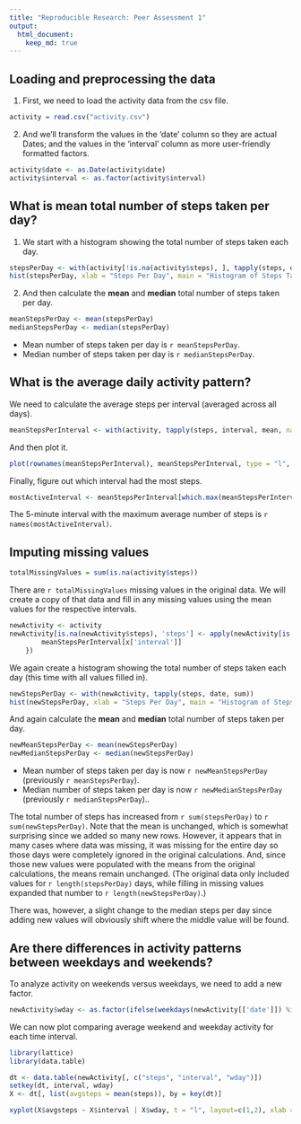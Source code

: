 ```yaml
---
title: "Reproducible Research: Peer Assessment 1"
output: 
  html_document:
    keep_md: true
---
```



## Loading and preprocessing the data

1. First, we need to load the activity data from the csv file.
```r
activity = read.csv("activity.csv")
```

2. And we'll transform the values in the 'date' column so they are actual Dates; and the values in the 'interval' column as more user-friendly formatted factors.
```r
activity$date <- as.Date(activity$date)
activity$interval <- as.factor(activity$interval)
```

## What is mean total number of steps taken per day?

1. We start with a histogram showing the total number of steps taken each day.
```r
stepsPerDay <- with(activity[!is.na(activity$steps), ], tapply(steps, date, sum))
hist(stepsPerDay, xlab = "Steps Per Day", main = "Histogram of Steps Taken Each Day", breaks = 20)
```

2. And then calculate the **mean** and **median** total number of steps taken per day.
```r
meanStepsPerDay <- mean(stepsPerDay)
medianStepsPerDay <- median(stepsPerDay)
```
- Mean number of steps taken per day is `r meanStepsPerDay`.
- Median number of steps taken per day is `r medianStepsPerDay`.

## What is the average daily activity pattern?

We need to calculate the average steps per interval (averaged across all days).
```r
meanStepsPerInterval <- with(activity, tapply(steps, interval, mean, na.rm = TRUE))
```

And then plot it.
```r
plot(rownames(meanStepsPerInterval), meanStepsPerInterval, type = "l", main = "Average Daily Activity Pattern", xlab = "Interval", ylab = "Average Steps Taken")
```

Finally, figure out which interval had the most steps.
```r
mostActiveInterval <- meanStepsPerInterval[which.max(meanStepsPerInterval)]
```

The 5-minute interval with the maximum average number of steps is `r names(mostActiveInterval)`.

## Imputing missing values

```r
totalMissingValues = sum(is.na(activity$steps))
```

There are `r totalMissingValues` missing values in the original data. We will create a copy of that data and fill in any missing values using the mean values for the respective intervals.

```r
newActivity <- activity
newActivity[is.na(newActivity$steps), 'steps'] <- apply(newActivity[is.na(newActivity$steps), ], 1, function(x) {
        meanStepsPerInterval[x['interval']] 
    })
```

We again create a histogram showing the total number of steps taken each day (this time with all values filled in).
```r
newStepsPerDay <- with(newActivity, tapply(steps, date, sum))
hist(newStepsPerDay, xlab = "Steps Per Day", main = "Histogram of Steps Taken Each Day", breaks = 20)
```

And again calculate the **mean** and **median** total number of steps taken per day.
```r
newMeanStepsPerDay <- mean(newStepsPerDay)
newMedianStepsPerDay <- median(newStepsPerDay)
```
- Mean number of steps taken per day is now `r newMeanStepsPerDay` (previously `r meanStepsPerDay`).
- Median number of steps taken per day is now `r newMedianStepsPerDay` (previously `r medianStepsPerDay`)..

The total number of steps has increased from `r sum(stepsPerDay)` to `r sum(newStepsPerDay)`. 
Note that the mean is unchanged, which is somewhat surprising since we added so many new rows. However, it appears that in many cases where data was missing, it was missing for the entire day so those days were completely ignored in the original calculations. And, since those new values were populated with the means from the original calculations, the means remain unchanged. (The original data only included values for `r length(stepsPerDay)` days, while filling in missing values expanded that number to `r length(newStepsPerDay)`.)

There was, however, a slight change to the median steps per day since adding new values will obviously shift where the middle value will be found.

## Are there differences in activity patterns between weekdays and weekends?

To analyze activity on weekends versus weekdays, we need to add a new factor.

```r
newActivity$wday <- as.factor(ifelse(weekdays(newActivity[['date']]) %in% c("Saturday", "Sunday"), "weekend", "weekday"))
```

We can now plot comparing average weekend and weekday activity for each time interval.

```r
library(lattice)
library(data.table)

dt <- data.table(newActivity[, c("steps", "interval", "wday")])
setkey(dt, interval, wday)
X <- dt[, list(avgsteps = mean(steps)), by = key(dt)]

xyplot(X$avgsteps ~ X$interval | X$wday, t = "l", layout=c(1,2), xlab = "Interval", ylab = "Number of Steps")
```
